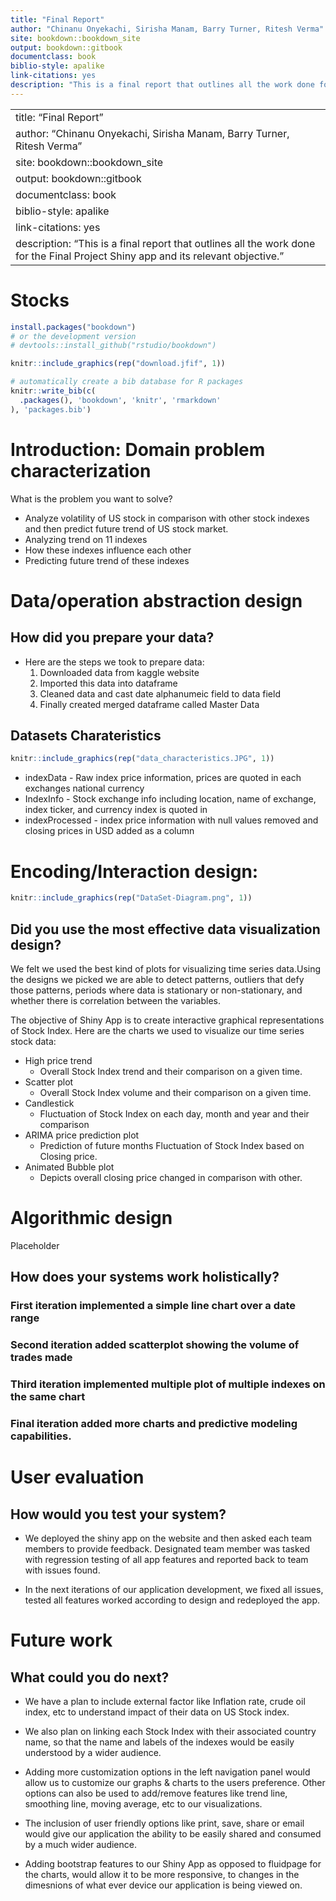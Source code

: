 --- 
title: "Final Report"
author: "Chinanu Onyekachi, Sirisha Manam, Barry Turner, Ritesh Verma"
site: bookdown::bookdown_site
output: bookdown::gitbook
documentclass: book
biblio-style: apalike
link-citations: yes
description: "This is a final report that outlines all the work done for the Final Project Shiny app and its relevant objective."
---
--- 
title: "Final Report"
author: "Chinanu Onyekachi, Sirisha Manam, Barry Turner, Ritesh Verma"
site: bookdown::bookdown_site
output: bookdown::gitbook
documentclass: book
biblio-style: apalike
link-citations: yes
description: "This is a final report that outlines all the work done for the Final Project Shiny app and its relevant objective."
---

# Stocks {-}
```{r eval=FALSE, echo=FALSE}
install.packages("bookdown")
# or the development version
# devtools::install_github("rstudio/bookdown")
```

```{r echo=FALSE}
knitr::include_graphics(rep("download.jfif", 1))
```


```{r include=FALSE}
# automatically create a bib database for R packages
knitr::write_bib(c(
  .packages(), 'bookdown', 'knitr', 'rmarkdown'
), 'packages.bib')
```

<!--chapter:end:index.Rmd-->

# Introduction: Domain problem characterization {#intro}

What is the problem you want to solve?

- Analyze volatility of US stock in comparison with other stock indexes and then predict future trend of US stock market.
- Analyzing trend on 11 indexes
- How these indexes influence each other
- Predicting future trend of these indexes



<!--chapter:end:01-intro.Rmd-->

# Data/operation abstraction design

## How did you prepare your data?
- Here are the steps we took to prepare data:
  1. Downloaded data from kaggle website
  2. Imported this data into dataframe
  3. Cleaned data and cast date alphanumeic field to data field
  4. Finally created merged dataframe called Master Data

## Datasets Charateristics

```{r echo=FALSE, fig.align = 'center', out.width="80%"}
knitr::include_graphics(rep("data_characteristics.JPG", 1))
```

- indexData - Raw index price information, prices are quoted in each exchanges national currency
- IndexInfo - Stock exchange info including location, name of exchange, index ticker, and currency index is quoted in
- indexProcessed - index price information with null values removed and closing prices in USD added as a column

<!--chapter:end:02-literature.Rmd-->

# Encoding/Interaction design:


```{r echo=FALSE, fig.align = 'center', out.width="80%"}
knitr::include_graphics(rep("DataSet-Diagram.png", 1))
```

## Did you use the most effective data visualization design?
We felt we used the best kind of plots for visualizing time series data.Using the designs we picked we are able to detect patterns, outliers that defy those patterns, periods where data is stationary or non-stationary, and whether there is correlation between the variables.

The objective of Shiny App is to create interactive graphical representations of Stock Index.  Here are the charts we used to visualize our time series stock data:

- High price trend 
  - Overall Stock Index trend and their comparison on a given time.
  
- Scatter plot
  - Overall Stock Index volume and their comparison on a given time.
  
- Candlestick
  - Fluctuation of Stock Index on each day, month and year and their comparison
  
- ARIMA price prediction plot
  - Prediction of future months Fluctuation of Stock Index based on Closing price.

- Animated Bubble plot
  - Depicts overall closing price changed in comparison with other.

<!--chapter:end:03-method.Rmd-->


# Algorithmic design

Placeholder


## How does your systems work holistically?
### First iteration implemented a simple line chart over a date range
### Second iteration added scatterplot showing the volume of trades made
### Third iteration implemented multiple plot of multiple indexes on the same chart
### Final iteration added more charts and predictive modeling capabilities.

<!--chapter:end:04-application.Rmd-->

# User evaluation

## How would you test your system?
- We deployed the shiny app on the website and then asked each team members to provide feedback. Designated team member was tasked with regression testing of all app features and reported back to team with issues found.

- In the next iterations of our application development, we fixed all issues, tested all features worked according to design and redeployed the app.

<!--chapter:end:05-summary.Rmd-->

# Future work {-}

## What could you do next? {-}
- We have a plan to include external factor like Inflation rate, crude oil index, etc to understand impact of their data on US Stock index.

- We also plan on linking each Stock Index with their associated country name, so that the name and labels of the indexes would be easily understood by a wider audience.

- Adding more customization options in the left navigation panel would allow us to customize our graphs & charts to the users preference. Other options can also be used to add/remove features like trend line, smoothing line, moving average, etc to our visualizations.

- The inclusion of user friendly options like print, save, share or email would give our application the ability to be easily shared and consumed by a much wider audience.

- Adding bootstrap features to our Shiny App as opposed to fluidpage for the charts, would allow it to be more responsive, to changes in the dimesnions of what ever device our application is being viewed on.

<!--chapter:end:06-references.Rmd-->

